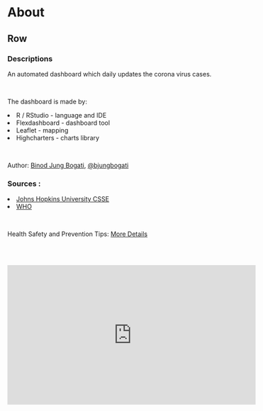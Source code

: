 About
===================================== 

Row 
-----------------------------------------------------------------------

### Descriptions

An automated dashboard which daily updates the corona virus cases. 

<br>

The dashboard is made by:

<li>R / RStudio - language and IDE</li>
<li>Flexdashboard - dashboard tool</li> 
<li>Leaflet - mapping</li> 
<li>Highcharters - charts library</li>

<br>

Author: <a href="http://linkedin.com/in/bjungbogati">Binod Jung Bogati</a>, <a href="http://twitter.com/bjungbogati">@bjungbogati</a>


### Sources : 

<li><a href="https://github.com/CSSEGISandData/COVID-19">Johns Hopkins University CSSE</a></li>
<li><a href="https://www.who.int/health-topics/coronavirus"> WHO</a></li>

<br>

Health Safety and Prevention Tips:  <a href="https://www.who.int/emergencies/diseases/novel-coronavirus-2019/advice-for-public"> More Details</a>

<br><br>

<iframe width="560" height="315" src="https://www.youtube.com/embed/6Ooz1GZsQ70" frameborder="0" allow="accelerometer; autoplay; encrypted-media; gyroscope; picture-in-picture" allowfullscreen></iframe>


